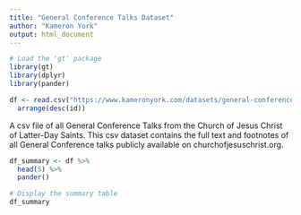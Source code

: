 ```yaml
---
title: "General Conference Talks Dataset"
author: "Kameron York"
output: html_document
---
```


```r
# Load the 'gt' package
library(gt)
library(dplyr)
library(pander)

df <- read.csv("https://www.kameronyork.com/datasets/general-conference-talks.csv", encoding = "utf-8") %>% 
  arrange(desc(id))
```

A csv file of all General Conference Talks from the Church of Jesus Christ of Latter-Day Saints.  This csv dataset contains the full text and footnotes of all General Conference talks publicly available on churchofjesuschrist.org.  

```r
df_summary <- df %>%
  head(5) %>% 
  pander()

# Display the summary table
df_summary
```